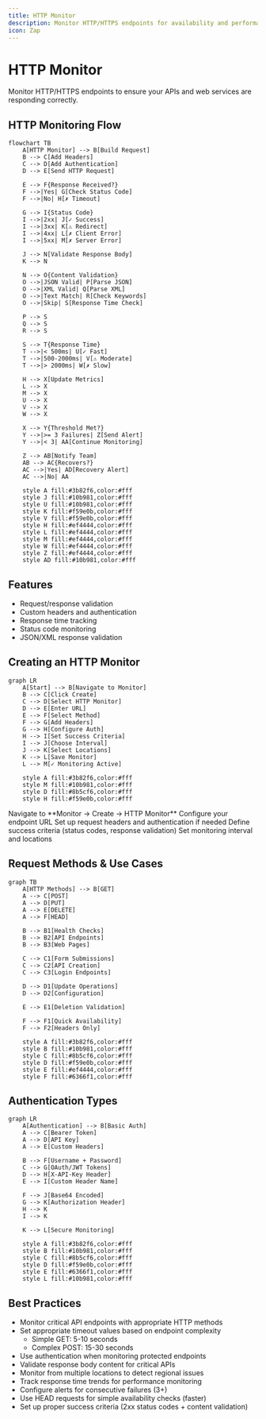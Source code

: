 ```yaml
---
title: HTTP Monitor
description: Monitor HTTP/HTTPS endpoints for availability and performance
icon: Zap
---
```


# HTTP Monitor

Monitor HTTP/HTTPS endpoints to ensure your APIs and web services are responding correctly.

## HTTP Monitoring Flow

```mermaid
flowchart TB
    A[HTTP Monitor] --> B[Build Request]
    B --> C[Add Headers]
    C --> D[Add Authentication]
    D --> E[Send HTTP Request]

    E --> F{Response Received?}
    F -->|Yes| G[Check Status Code]
    F -->|No| H[✗ Timeout]

    G --> I{Status Code}
    I -->|2xx| J[✓ Success]
    I -->|3xx| K[⚠ Redirect]
    I -->|4xx| L[✗ Client Error]
    I -->|5xx| M[✗ Server Error]

    J --> N[Validate Response Body]
    K --> N

    N --> O{Content Validation}
    O -->|JSON Valid| P[Parse JSON]
    O -->|XML Valid| Q[Parse XML]
    O -->|Text Match| R[Check Keywords]
    O -->|Skip| S[Response Time Check]

    P --> S
    Q --> S
    R --> S

    S --> T{Response Time}
    T -->|< 500ms| U[✓ Fast]
    T -->|500-2000ms| V[⚠ Moderate]
    T -->|> 2000ms| W[✗ Slow]

    H --> X[Update Metrics]
    L --> X
    M --> X
    U --> X
    V --> X
    W --> X

    X --> Y{Threshold Met?}
    Y -->|>= 3 Failures| Z[Send Alert]
    Y -->|< 3| AA[Continue Monitoring]

    Z --> AB[Notify Team]
    AB --> AC{Recovers?}
    AC -->|Yes| AD[Recovery Alert]
    AC -->|No| AA

    style A fill:#3b82f6,color:#fff
    style J fill:#10b981,color:#fff
    style U fill:#10b981,color:#fff
    style K fill:#f59e0b,color:#fff
    style V fill:#f59e0b,color:#fff
    style H fill:#ef4444,color:#fff
    style L fill:#ef4444,color:#fff
    style M fill:#ef4444,color:#fff
    style W fill:#ef4444,color:#fff
    style Z fill:#ef4444,color:#fff
    style AD fill:#10b981,color:#fff
```

## Features

- Request/response validation
- Custom headers and authentication
- Response time tracking
- Status code monitoring
- JSON/XML response validation

## Creating an HTTP Monitor

```mermaid
graph LR
    A[Start] --> B[Navigate to Monitor]
    B --> C[Click Create]
    C --> D[Select HTTP Monitor]
    D --> E[Enter URL]
    E --> F[Select Method]
    F --> G[Add Headers]
    G --> H[Configure Auth]
    H --> I[Set Success Criteria]
    I --> J[Choose Interval]
    J --> K[Select Locations]
    K --> L[Save Monitor]
    L --> M[✓ Monitoring Active]

    style A fill:#3b82f6,color:#fff
    style M fill:#10b981,color:#fff
    style D fill:#8b5cf6,color:#fff
    style H fill:#f59e0b,color:#fff
```

<Steps>
  <Step>Navigate to **Monitor → Create → HTTP Monitor**</Step>
  <Step>Configure your endpoint URL</Step>
  <Step>Set up request headers and authentication if needed</Step>
  <Step>Define success criteria (status codes, response validation)</Step>
  <Step>Set monitoring interval and locations</Step>
</Steps>

## Request Methods & Use Cases

```mermaid
graph TB
    A[HTTP Methods] --> B[GET]
    A --> C[POST]
    A --> D[PUT]
    A --> E[DELETE]
    A --> F[HEAD]

    B --> B1[Health Checks]
    B --> B2[API Endpoints]
    B --> B3[Web Pages]

    C --> C1[Form Submissions]
    C --> C2[API Creation]
    C --> C3[Login Endpoints]

    D --> D1[Update Operations]
    D --> D2[Configuration]

    E --> E1[Deletion Validation]

    F --> F1[Quick Availability]
    F --> F2[Headers Only]

    style A fill:#3b82f6,color:#fff
    style B fill:#10b981,color:#fff
    style C fill:#8b5cf6,color:#fff
    style D fill:#f59e0b,color:#fff
    style E fill:#ef4444,color:#fff
    style F fill:#6366f1,color:#fff
```

## Authentication Types

```mermaid
graph LR
    A[Authentication] --> B[Basic Auth]
    A --> C[Bearer Token]
    A --> D[API Key]
    A --> E[Custom Headers]

    B --> F[Username + Password]
    C --> G[OAuth/JWT Tokens]
    D --> H[X-API-Key Header]
    E --> I[Custom Header Name]

    F --> J[Base64 Encoded]
    G --> K[Authorization Header]
    H --> K
    I --> K

    K --> L[Secure Monitoring]

    style A fill:#3b82f6,color:#fff
    style B fill:#10b981,color:#fff
    style C fill:#8b5cf6,color:#fff
    style D fill:#f59e0b,color:#fff
    style E fill:#6366f1,color:#fff
    style L fill:#10b981,color:#fff
```

## Best Practices

- Monitor critical API endpoints with appropriate HTTP methods
- Set appropriate timeout values based on endpoint complexity
  - Simple GET: 5-10 seconds
  - Complex POST: 15-30 seconds
- Use authentication when monitoring protected endpoints
- Validate response body content for critical APIs
- Monitor from multiple locations to detect regional issues
- Track response time trends for performance monitoring
- Configure alerts for consecutive failures (3+)
- Use HEAD requests for simple availability checks (faster)
- Set up proper success criteria (2xx status codes + content validation)

